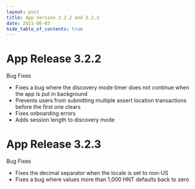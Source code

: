 ```yaml
---
layout: post
title: App Version 3.2.2 and 3.2.3
date: 2021-06-03
hide_table_of_contents: true
---
```


# App Release 3.2.2

Bug Fixes

- Fixes a bug where the discovery mode timer does not continue when the app is put in background
- Prevents users from submitting multiple assert location transactions before the first one clears
- Fixes onboarding errors
- Adds session length to discovery mode

<!--truncate-->

# App Release 3.2.3

Bug Fixes

- Fixes the decimal separator when the locale is set to non-US
- Fixes a bug where values more than 1,000 HNT defaults back to zero
